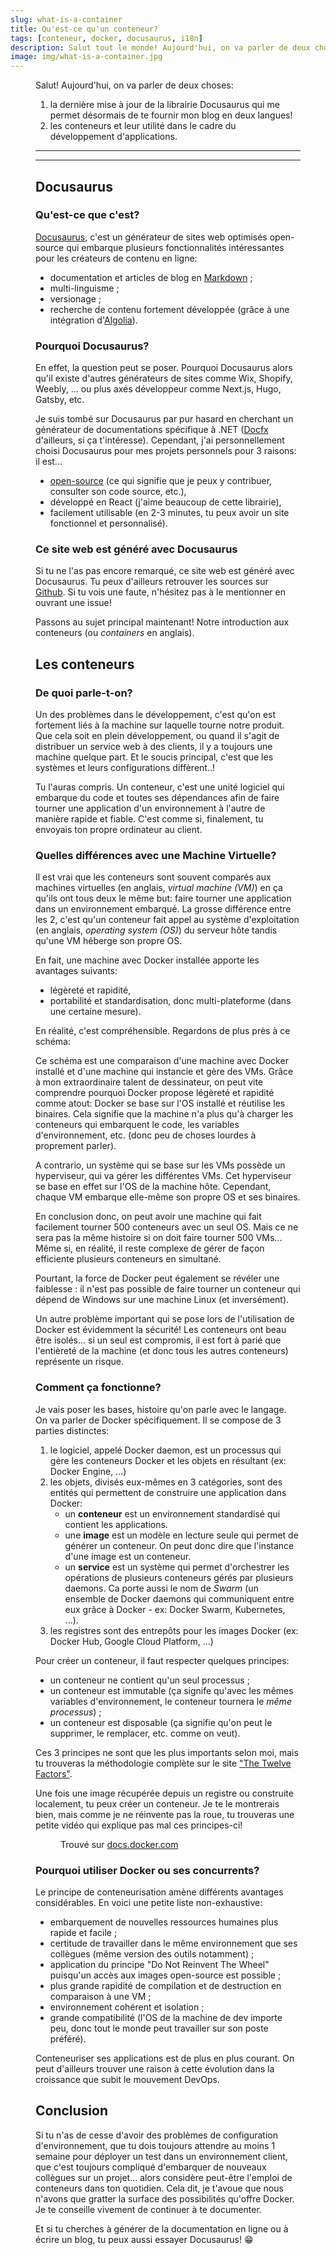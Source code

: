 ```yaml
---
slug: what-is-a-container
title: Qu'est-ce qu'un conteneur?
tags: [conteneur, docker, docusaurus, i18n]
description: Salut tout le monde! Aujourd'hui, on va parler de deux choses&#58; 1. la dernière mise à jour de la librairie Docusaurus qui me permet désormais d..
image: img/what-is-a-container.jpg
---
```


<a href="/blog/what-is-a-container">
  <Figure data={{src:'/img/what-is-a-container.jpg', alt: 'What is a Container', type:'image'}} />
</a>

Salut! Aujourd'hui, on va parler de deux choses:
1. la dernière mise à jour de la librairie Docusaurus qui me permet désormais de te fournir mon blog en deux langues!
2. les conteneurs et leur utilité dans le cadre du développement d'applications.

<!--truncate-->

<SEO
  uri='blog/what-is-a-container'
  image='img/what-is-a-container.jpg'
  type='article'
/>

___

<Reminder />

___

## Docusaurus

### Qu'est-ce que c'est?
[Docusaurus](https://docusaurus.io), c'est un générateur de sites web optimisés open-source qui embarque plusieurs fonctionnalités intéressantes pour les créateurs de contenu en ligne:
- documentation et articles de blog en [Markdown](https://www.markdownguide.org/getting-started/) ;
- multi-linguisme ;
- versionage ;
- recherche de contenu fortement développée (grâce à une intégration d'[Algolia](https://www.algolia.com/)).

### Pourquoi Docusaurus?
En effet, la question peut se poser. Pourquoi Docusaurus alors qu'il existe d'autres générateurs de sites comme Wix, Shopify, Weebly, ... ou plus axés développeur comme Next.js, Hugo, Gatsby, etc.

Je suis tombé sur Docusaurus par pur hasard en cherchant un générateur de documentations spécifique à .NET ([Docfx](https://dotnet.github.io/docfx/) d'ailleurs, si ça t'intéresse).
Cependant, j'ai personnellement choisi Docusaurus pour mes projets personnels pour 3 raisons: il est...
- [open-source](https://github.com/facebook/docusaurus) (ce qui signifie que je peux y contribuer, consulter son code source, etc.),
- développé en React (j'aime beaucoup de cette librairie),
- facilement utilisable (en 2-3 minutes, tu peux avoir un site fonctionnel et personnalisé).

### Ce site web est généré avec Docusaurus
Si tu ne l'as pas encore remarqué, ce site web est généré avec Docusaurus. Tu peux d'ailleurs retrouver les sources sur [Github](https://github.com/hunteroi/tinaeldevresse.eu). 
Si tu vois une faute, n'hésitez pas à le mentionner en ouvrant une issue!

Passons au sujet principal maintenant! Notre introduction aux conteneurs (ou _containers_ en anglais).

## Les conteneurs

### De quoi parle-t-on?
Un des problèmes dans le développement, c'est qu'on est fortement liés à la machine sur laquelle tourne notre produit.
Que cela soit en plein développement, ou quand il s'agit de distribuer un service web à des clients, il y a toujours une machine quelque part.
Et le soucis principal, c'est que les systèmes et leurs configurations diffèrent..!

<Figure data={{src: "/img/it-works-on-my-machine.jpg", alt: "It Works On My Machine - meme", type: "image" }}></Figure>

Tu l'auras compris. Un conteneur, c'est une unité logiciel qui embarque du code et toutes ses dépendances afin de faire tourner une application d'un environnement à l'autre de manière rapide et fiable.
C'est comme si, finalement, tu envoyais ton propre ordinateur au client.

### Quelles différences avec une Machine Virtuelle?
Il est vrai que les conteneurs sont souvent comparés aux machines virtuelles (en anglais, _virtual machine (VM)_) en ça qu'ils ont tous deux le même but: faire tourner une application dans un environnement embarqué.
La grosse différence entre les 2, c'est qu'un conteneur fait appel au système d'exploitation (en anglais, _operating system (OS)_) du serveur hôte tandis qu'une VM héberge son propre OS. 

En fait, une machine avec Docker installée apporte les avantages suivants:
- légèreté et rapidité,
- portabilité et standardisation, donc multi-plateforme (dans une certaine mesure).

En réalité, c'est compréhensible. Regardons de plus près à ce schéma:

<Figure data={{ src: "/img/container_against_VM.png", alt: "Container VS Virtual Machine", type: "image" }}></Figure>

Ce schéma est une comparaison d'une machine avec Docker installé et d'une machine qui instancie et gère des VMs. 
Grâce à mon extraordinaire talent de dessinateur, on peut vite comprendre pourquoi Docker propose légèreté et rapidité comme atout: Docker se base sur l'OS installé et réutilise les binaires. 
Cela signifie que la machine n'a plus qu'à charger les conteneurs qui embarquent le code, les variables d'environnement, etc. (donc peu de choses lourdes à proprement parler). 

A contrario, un système qui se base sur les VMs possède un hyperviseur, qui va gérer les différentes VMs. Cet hyperviseur se base en effet sur l'OS de la machine hôte. 
Cependant, chaque VM embarque elle-même son propre OS et ses binaires.

En conclusion donc, on peut avoir une machine qui fait facilement tourner 500 conteneurs avec un seul OS.
Mais ce ne sera pas la même histoire si on doit faire tourner 500 VMs... Même si, en réalité, il reste complexe de gérer de façon efficiente plusieurs conteneurs en simultané.

Pourtant, la force de Docker peut également se révéler une faiblesse : il n'est pas possible de faire tourner un conteneur qui dépend de Windows sur une machine Linux (et inversément).

Un autre problème important qui se pose lors de l'utilisation de Docker est évidemment la sécurité!
Les conteneurs ont beau être isolés... si un seul est compromis, il est fort à parié que l'entièreté de la machine (et donc tous les autres conteneurs) représente un risque.

### Comment ça fonctionne?
Je vais poser les bases, histoire qu'on parle avec le langage. On va parler de Docker spécifiquement. 
Il se compose de 3 parties distinctes:
1. le logiciel, appelé Docker daemon, est un processus qui gère les conteneurs Docker et les objets en résultant (ex: Docker Engine, ...)
2. les objets, divisés eux-mêmes en 3 catégories, sont des entités qui permettent de construire une application dans Docker:
    - un **conteneur** est un environnement standardisé qui contient les applications.
    - une **image** est un modèle en lecture seule qui permet de générer un conteneur. On peut donc dire que l'instance d'une image est un conteneur.
    - un **service** est un système qui permet d'orchestrer les opérations de plusieurs conteneurs gérés par plusieurs daemons. Ca porte aussi le nom de _Swarm_ (un ensemble de Docker daemons qui communiquent entre eux grâce à Docker - ex: Docker Swarm, Kubernetes, ...).
3. les registres sont des entrepôts pour les images Docker (ex: Docker Hub, Google Cloud Platform, ...)

Pour créer un conteneur, il faut respecter quelques principes:
- un conteneur ne contient qu'un seul processus ;
- un conteneur est immutable (ça signife qu'avec les mêmes variables d'environnement, le conteneur tournera le _même processus_) ;
- un conteneur est disposable (ça signifie qu'on peut le supprimer, le remplacer, etc. comme on veut).

Ces 3 principes ne sont que les plus importants selon moi, mais tu trouveras la méthodologie complète sur le site ["The Twelve Factors"](https://12factor.net/).

Une fois une image récupérée depuis un registre ou construite localement, tu peux créer un conteneur. Je te le montrerais bien, mais comme je ne réinvente pas la roue, tu trouveras une petite vidéo qui explique pas mal ces principes-ci!

<Figure data={{ type: "html", width: "560", height: "315", src: "https://www.youtube.com/embed/iqqDU2crIEQ", title: "YouTube video player of Docker tutorial", allow: "accelerometer; autoplay; clipboard-write; encrypted-media; gyroscope; picture-in-picture", allowFullScreen: true }}>
  Trouvé sur <a href="https://docs.docker.com/get-started">docs.docker.com</a>
</Figure>

### Pourquoi utiliser Docker ou ses concurrents?
Le principe de conteneurisation amène différents avantages considérables. En voici une petite liste non-exhaustive:
- embarquement de nouvelles ressources humaines plus rapide et facile ;
- certitude de travailler dans le même environnement que ses collègues (même version des outils notamment) ;
- application du principe "Do Not Reinvent The Wheel" puisqu'un accès aux images open-source est possible ;
- plus grande rapidité de compilation et de destruction en comparaison à une VM ;
- environnement cohérent et isolation ;
- grande compatibilité (l'OS de la machine de dev importe peu, donc tout le monde peut travailler sur son poste préféré).

Conteneuriser ses applications est de plus en plus courant. On peut d'ailleurs trouver une raison à cette évolution dans la croissance que subit le mouvement DevOps.

## Conclusion
Si tu n'as de cesse d'avoir des problèmes de configuration d'environnement, que tu dois toujours attendre au moins 1 semaine pour déployer un test dans un environnement client, que c'est toujours compliqué d'embarquer de nouveaux collègues sur un projet... alors considère peut-être l'emploi de conteneurs dans ton quotidien.
Cela dit, je t'avoue que nous n'avons que gratter la surface des possibilités qu'offre Docker. Je te conseille vivement de continuer à te documenter.

Et si tu cherches à générer de la documentation en ligne ou à écrire un blog, tu peux aussi essayer Docusaurus! 😁

<Newsletter url={MAILCHIMP_URL} />
